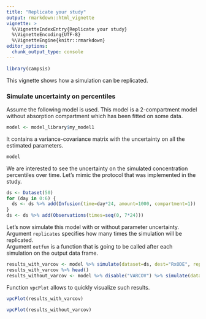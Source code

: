 ```yaml
---
title: "Replicate your study"
output: rmarkdown::html_vignette
vignette: >
  %\VignetteIndexEntry{Replicate your study}
  %\VignetteEncoding{UTF-8}
  %\VignetteEngine{knitr::rmarkdown}
editor_options: 
  chunk_output_type: console
---
```


```r
library(campsis)
```

This vignette shows how a simulation can be replicated.

### Simulate uncertainty on percentiles

Assume the following model is used. This model is a 2-compartment model without absorption compartment which has been fitted on some data.

```r
model <- model_library$my_model1
```

It contains a variance-covariance matrix with the uncertainty on all the estimated parameters.

```r
model
```

We are interested to see the uncertainty on the simulated concentration percentiles over time.
Let's mimic the protocol that was implemented in the study.

```r
ds <- Dataset(50)
for (day in 0:6) {
  ds <- ds %>% add(Infusion(time=day*24, amount=1000, compartment=1))
}
ds <- ds %>% add(Observations(times=seq(0, 7*24)))
```

Let's now simulate this model with or without parameter uncertainty.  
Argument `replicates` specifies how many times the simulation will be replicated.  
Argument `outfun` is a function that is going to be called after each simulation on the output data frame.

```r
results_with_varcov <- model %>% simulate(dataset=ds, dest="RxODE", replicates=50, outfun=~PI(.x, output="Y"), seed=1)
results_with_varcov %>% head()
results_without_varcov <- model %>% disable("VARCOV") %>% simulate(dataset=ds, dest="RxODE", replicates=50, outfun=~PI(.x, output="Y"), seed=1)
```

Function `vpcPlot` allows to quickly visualize such results.

```r
vpcPlot(results_with_varcov)
```

```r
vpcPlot(results_without_varcov)
```
